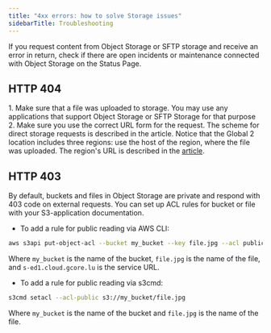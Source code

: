 ---
title: "4xx errors: how to solve Storage issues"
sidebarTitle: Troubleshooting
---

If you request content from Object Storage or SFTP storage and receive an error in return, check if there are open incidents or maintenance connected with Object Storage on the Status Page. 

## HTTP 404

1\. Make sure that a file was uploaded to storage. You may use any applications that support Object Storage or SFTP Storage for that purpose 2\. Make sure you use the correct URL form for the request. The scheme for direct storage requests is described in the article. Notice that the Global 2 location includes three regions: use the host of the region, where the file was uploaded. The region's URL is described in the [article](/storage/request-content-directly-from-the-storage). 

## HTTP 403

By default, buckets and files in Object Storage are private and respond with 403 code on external requests. You can set up ACL rules for bucket or file with your S3-application documentation. 

  * To add a rule for public reading via AWS CLI:


```sh
aws s3api put-object-acl --bucket my_bucket --key file.jpg --acl public-read --endpoint-url=https://s3-ed1.cloud.gcore.lu
 ```

Where `my_bucket` is the name of the bucket, `file.jpg` is the name of the file, and `s-ed1.cloud.gcore.lu` is the service URL.

  * To add a rule for public reading via s3cmd:


```sh
s3cmd setacl --acl-public s3://my_bucket/file.jpg
 ```

Where `my_bucket` is the name of the bucket and `file.jpg` is the name of the file.
